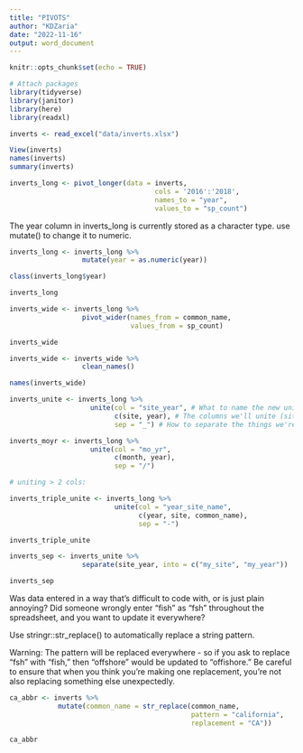 ```yaml
---
title: "PIVOTS"
author: "KDZaria"
date: "2022-11-16"
output: word_document
---
```


```r
knitr::opts_chunk$set(echo = TRUE)

# Attach packages
library(tidyverse)
library(janitor)
library(here)
library(readxl)
```

```r

inverts <- read_excel("data/inverts.xlsx")

View(inverts)
names(inverts)
summary(inverts)

inverts_long <- pivot_longer(data = inverts,
                                    cols = '2016':'2018',
                                    names_to = "year",
                                    values_to = "sp_count")

```

The year column in inverts_long is currently stored as a character type. use mutate() to change it to numeric.

```r

inverts_long <- inverts_long %>% 
                  mutate(year = as.numeric(year))

class(inverts_long$year)

inverts_long
```

```r

inverts_wide <- inverts_long %>% 
                  pivot_wider(names_from = common_name,
                              values_from = sp_count)

inverts_wide
```

```r

inverts_wide <- inverts_wide %>% 
                  clean_names()

names(inverts_wide)

```

```r

inverts_unite <- inverts_long %>% 
                    unite(col = "site_year", # What to name the new united column
                          c(site, year), # The columns we'll unite (site, year)
                          sep = "_") # How to separate the things we're uniting

inverts_moyr <- inverts_long %>% 
                    unite(col = "mo_yr",
                          c(month, year),
                          sep = "/")

# uniting > 2 cols:

inverts_triple_unite <- inverts_long %>% 
                          unite(col = "year_site_name",
                                c(year, site, common_name),
                                sep = "-")

inverts_triple_unite
```

```r

inverts_sep <- inverts_unite %>% 
                  separate(site_year, into = c("my_site", "my_year"))

inverts_sep
```

Was data entered in a way that’s difficult to code with, or is just plain annoying? Did someone wrongly enter “fish” as “fsh” throughout the spreadsheet, and you want to update it everywhere?

Use stringr::str_replace() to automatically replace a string pattern.

Warning: The pattern will be replaced everywhere - so if you ask to replace “fsh” with “fish,” then “offshore” would be updated to “offishore.” Be careful to ensure that when you think you’re making one replacement, you’re not also replacing something else unexpectedly.


```r

ca_abbr <- inverts %>% 
            mutate(common_name = str_replace(common_name,
                                             pattern = "california",
                                             replacement = "CA"))

ca_abbr

```



